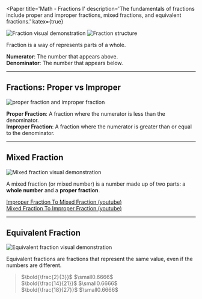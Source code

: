 

<Paper
  title='Math - Fractions I'
  description='The fundamentals of fractions include proper and improper fractions, mixed fractions, and equivalent fractions.'
  katex={true}
>

<Image src={Image1} alt="Fraction visual demonstration" />
<Image src={Image2} alt="Fraction structure" />

Fraction is a way of represents parts of a whole.

**Numerator**: The number that appears above.\
**Denominator**: The number that appears below.

---

## Fractions: Proper vs Improper

<Image src={Image5} alt="proper fraction and improper fraction" />

**Proper Fraction**: A fraction where the numerator is less than the denominator.\
**Improper Fraction**: A fraction where the numerator is greater than or equal to the denominator.

---

## Mixed Fraction

<Image src={Image3} alt="Mixed fraction visual demonstration" />

A mixed fraction (or mixed number) is a number made up of two parts: a **whole number** and a **proper fraction**.

[Improper Fraction To Mixed Fraction (youtube)](https://www.youtube.com/watch?v=zvLql0wBM4E)\
[Mixed Fraction To Improper Fraction (youtube)](https://www.youtube.com/watch?v=r_skHxRWZFw)

---

## Equivalent Fraction

<Image src={Image4} alt="Equivalent fraction visual demonstration" />

Equivalent fractions are fractions that represent the same value, even if the numbers are different.

> $\bold{\frac{2}{3}}$ $\small0.6666$\
> $\bold{\frac{14}{21}}$ $\small0.6666$\
> $\bold{\frac{18}{27}}$ $\small0.6666$

</Paper>

